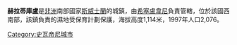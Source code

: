 '''赫拉蒂庫盧'''是[[非洲|非洲]]南部國家[[斯威士蘭|斯威士蘭]]的城鎮，由[[希塞盧韋尼|希塞盧韋尼]]負責管轄，位於該國西南部，該鎮負責的濕地受保育計劃保護，海拔高度1,114米，1997年人口2,076。

{{Coord|26|58|S|31|19|E|region:SZ_type:city|display=title}}

[[Category:史瓦帝尼城市|Category:史瓦帝尼城市]]

{{Swaziland-stub}}